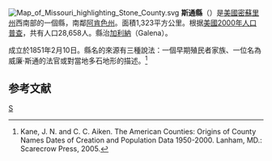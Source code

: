 {{noteTA
|T=zh-hans:斯通县 (密苏里州);zh-hk:斯通縣 (密蘇里州);zh-tw:斯通郡 (密蘇里州);
}}
[[File:Map_of_Missouri_highlighting_Stone_County.svg|right]]
'''斯通縣'''（{{lang-en|Stone County}}）是[[美國|美國]][[密蘇里州|密蘇里州]]西南部的一個縣，南鄰[[阿肯色州|阿肯色州]]。面積1,323平方公里。根据[[美國2000年人口普查|美國2000年人口普查]]，共有人口28,658人。縣治[[加利納_(密西西比州)|加利納]]（Galena）。

成立於1851年2月10日。縣名的來源有三種說法：一個早期殖民者家族、一位名為威廉·斯通的法官或對當地多石地形的描述。<ref>Kane, J. N. and C. C. Aiken. The American Counties: Origins of County Names Dates of Creation and Population Data 1950-2000. Lanham, MD.: Scarecrow Press, 2005.</ref>

==参考文献==
<div class="references-small">
<references />
</div>

[[Category:密蘇里州行政區劃|S]]